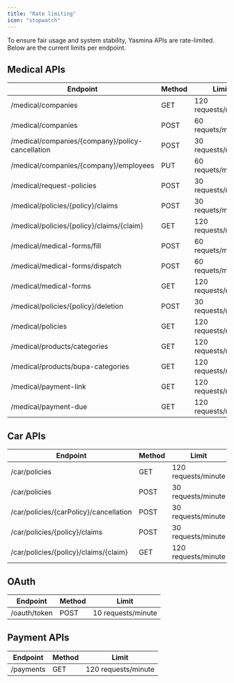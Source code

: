 ```yaml
---
title: "Rate limiting"
icon: "stopwatch"
---
```


To ensure fair usage and system stability, Yasmina APIs are rate-limited. Below are the current limits per endpoint.

## Medical APIs

| Endpoint                                         | Method | Limit                |
|--------------------------------------------------|--------|-----------------------|
| /medical/companies                               | GET    | 120 requests/minute   |
| /medical/companies                               | POST   | 60 requets/minute                     |
| /medical/companies/\{company\}/policy-cancellation | POST   | 30 requests/minute    |
| /medical/companies/\{company\}/employees           | PUT    | 60 requets/minute                    |
| /medical/request-policies                        | POST   | 30 requests/minute    |
| /medical/policies/\{policy\}/claims                | POST   | 30 requets/minute                     |
| /medical/policies/\{policy\}/claims/\{claim\}        | GET    | 120 requests/minute   |
| /medical/medical-forms/fill                      | POST   | 60 requets/minute                     |
| /medical/medical-forms/dispatch                  | POST   | 60 requets/minute                    |
| /medical/medical-forms                           | GET    | 120 requests/minute   |
| /medical/policies/\{policy\}/deletion              | POST   | 30 requests/minute    |
| /medical/policies                                | GET    | 120 requests/minute   |
| /medical/products/categories                     | GET    | 120 requests/minute   |
| /medical/products/bupa-categories                | GET    | 120 requests/minute   |
| /medical/payment-link                            | GET    | 120 requests/minute   |
| /medical/payment-due                             | GET    | 120 requests/minute   |

## Car APIs

| Endpoint                                         | Method | Limit                |
|--------------------------------------------------|--------|-----------------------|
| /car/policies                                    | GET    | 120 requests/minute   |
| /car/policies                                    | POST   | 30 requests/minute    |
| /car/policies/\{carPolicy\}/cancellation           | POST   | 30 requests/minute    |
| /car/policies/\{policy\}/claims                    | POST   | 30 requests/minute                     |
| /car/policies/\{policy\}/claims/\{claim\}            | GET    | 120 requests/minute   |

## OAuth

| Endpoint         | Method | Limit               |
|------------------|--------|----------------------|
| /oauth/token     | POST   | 10 requests/minute   |

## Payment APIs

| Endpoint                                         | Method | Limit                |
|--------------------------------------------------|--------|-----------------------|
| /payments                                    | GET    | 120 requests/minute   |